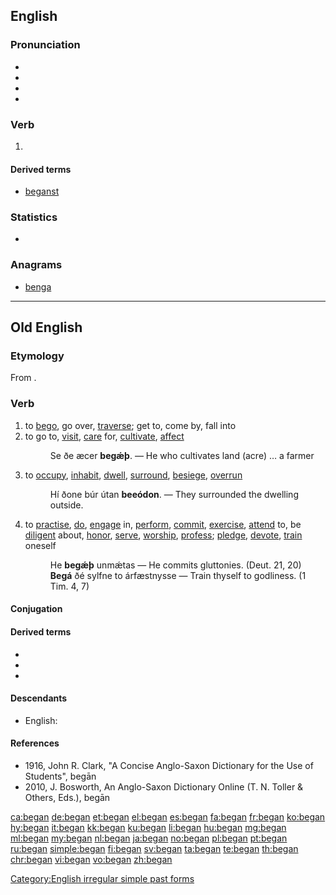 ==English==

===Pronunciation===
* {{IPA|/bɪˈɡæn/|lang=en}}
* {{audio|en-us-began.ogg|Audio (US)|lang=en}}
* {{rhymes|æn|lang=en}}
* {{hyphenation|be|gan|lang=en}}

===Verb===
{{head|en|verb form}}

# {{en-simple past of|begin}}

====Derived terms====
* [[beganst]]

===Statistics===
* {{rank|since|use|used|252|began|thy|less|till}}

===Anagrams===
* [[benga#English|benga]]

[[Category:English irregular simple past forms]]

----

==Old English==

===Etymology===
From {{prefix|be|gān|lang=ang}}.

===Verb===
{{ang-verb|head=begān}}

# to [[bego]], go over, [[traverse]]; get to, come by, fall into
# to go to, [[visit]], [[care]] for, [[cultivate]], [[affect]]
#: Se ðe æcer '''begǽþ'''. — He who cultivates land (acre) … a farmer <!--Ælfc. Gr. 7; Som. 6, 44.-->
# to [[occupy]], [[inhabit]], [[dwell]], [[surround]], [[besiege]], [[overrun]]
#: Hí ðone búr útan '''beeódon'''. — They surrounded the dwelling outside.<!-- Chr. 755; Th. 83, 26, col. 1-->
# to [[practise]], [[do]], [[engage]] in, [[perform]], [[commit]], [[exercise]], [[attend]] to, be [[diligent]] about, [[honor]], [[serve]], [[worship]], [[profess]]; [[pledge]], [[devote]], [[train]] oneself
#: He '''begǽþ''' unmǽtas — He commits gluttonies. (Deut. 21, 20)
#: '''Begá''' ðé sylfne to árfæstnysse — Train thyself to godliness. (1 Tim. 4, 7)

====Conjugation====
{{ang-conj|type=irreg|begān|begānne|begā|begǣst|begǣþ|begāþ|begā|begān|beēode|beēodest|beēode|beēodon|beēode|beēoden|begā|begāþ|begangende|begān}}

====Derived terms====
* {{l|ang|forebegān}}
* {{l|ang|misbegān}}
* {{l|ang|unbegān}}

====Descendants====
* English: {{l|en|bego}}

====References====
* 1916, John R. Clark, "A Concise Anglo-Saxon Dictionary for the Use of Students", begān
* 2010, J. Bosworth, An Anglo-Saxon Dictionary Online (T. N. Toller & Others, Eds.), begān

[[ca:began]]
[[de:began]]
[[et:began]]
[[el:began]]
[[es:began]]
[[fa:began]]
[[fr:began]]
[[ko:began]]
[[hy:began]]
[[it:began]]
[[kk:began]]
[[ku:began]]
[[li:began]]
[[hu:began]]
[[mg:began]]
[[ml:began]]
[[my:began]]
[[nl:began]]
[[ja:began]]
[[no:began]]
[[pl:began]]
[[pt:began]]
[[ru:began]]
[[simple:began]]
[[fi:began]]
[[sv:began]]
[[ta:began]]
[[te:began]]
[[th:began]]
[[chr:began]]
[[vi:began]]
[[vo:began]]
[[zh:began]]